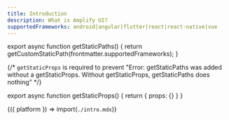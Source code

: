 ```yaml
---
title: Introduction
description: What is Amplify UI?
supportedFrameworks: android|angular|flutter|react|react-native|vue
---
```



export async function getStaticPaths() {
  return getCustomStaticPath(frontmatter.supportedFrameworks);
}

{/*  `getStaticProps` is required to prevent "Error: getStaticPaths was added without a getStaticProps. Without getStaticProps, getStaticPaths does nothing" */}

export async function getStaticProps() {
  return { props: {} }
}

<Fragment>{({ platform }) => import(`./intro.mdx`)}</Fragment>


